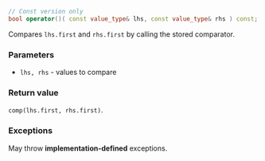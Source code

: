 ```cpp
// Const version only
bool operator()( const value_type& lhs, const value_type& rhs ) const;
```
Compares `lhs.first` and `rhs.first` by calling the stored comparator.

### Parameters

 - `lhs, rhs` - values to compare

### Return value

`comp(lhs.first, rhs.first)`.

### Exceptions

May throw **implementation-defined** exceptions.
